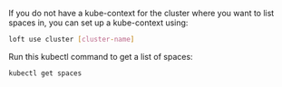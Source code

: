 

<Flow id="list-spaces-kubectl">
  <Step>

If you do not have a kube-context for the cluster where you want to list spaces in, you can set up a kube-context using:
```bash
loft use cluster [cluster-name]
```

  </Step>
  <Step>

Run this kubectl command to get a list of spaces:
```bash
kubectl get spaces
```

  </Step>
</Flow>